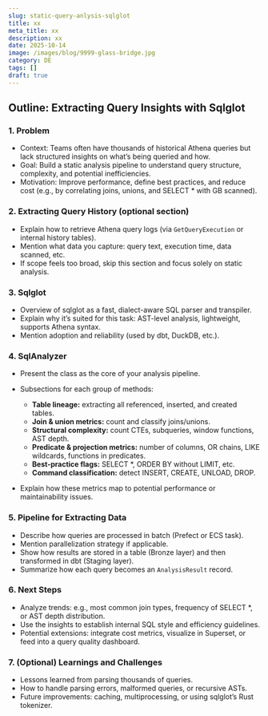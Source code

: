 ```yaml
---
slug: static-query-anlysis-sqlglot
title: xx
meta_title: xx
description: xx
date: 2025-10-14
image: /images/blog/9999-glass-bridge.jpg
category: DE
tags: []
draft: true
---
```


## Outline: Extracting Query Insights with Sqlglot

### 1. Problem

* Context: Teams often have thousands of historical Athena queries but lack structured insights on what’s being queried and how.
* Goal: Build a static analysis pipeline to understand query structure, complexity, and potential inefficiencies.
* Motivation: Improve performance, define best practices, and reduce cost (e.g., by correlating joins, unions, and SELECT * with GB scanned).

### 2. Extracting Query History (optional section)

* Explain how to retrieve Athena query logs (via `GetQueryExecution` or internal history tables).
* Mention what data you capture: query text, execution time, data scanned, etc.
* If scope feels too broad, skip this section and focus solely on static analysis.

### 3. Sqlglot

* Overview of sqlglot as a fast, dialect-aware SQL parser and transpiler.
* Explain why it’s suited for this task: AST-level analysis, lightweight, supports Athena syntax.
* Mention adoption and reliability (used by dbt, DuckDB, etc.).

### 4. SqlAnalyzer

* Present the class as the core of your analysis pipeline.
* Subsections for each group of methods:

  * **Table lineage:** extracting all referenced, inserted, and created tables.
  * **Join & union metrics:** count and classify joins/unions.
  * **Structural complexity:** count CTEs, subqueries, window functions, AST depth.
  * **Predicate & projection metrics:** number of columns, OR chains, LIKE wildcards, functions in predicates.
  * **Best-practice flags:** SELECT \*, ORDER BY without LIMIT, etc.
  * **Command classification:** detect INSERT, CREATE, UNLOAD, DROP.
* Explain how these metrics map to potential performance or maintainability issues.

### 5. Pipeline for Extracting Data

* Describe how queries are processed in batch (Prefect or ECS task).
* Mention parallelization strategy if applicable.
* Show how results are stored in a table (Bronze layer) and then transformed in dbt (Staging layer).
* Summarize how each query becomes an `AnalysisResult` record.

### 6. Next Steps

* Analyze trends: e.g., most common join types, frequency of SELECT \*, or AST depth distribution.
* Use the insights to establish internal SQL style and efficiency guidelines.
* Potential extensions: integrate cost metrics, visualize in Superset, or feed into a query quality dashboard.

### 7. (Optional) Learnings and Challenges

* Lessons learned from parsing thousands of queries.
* How to handle parsing errors, malformed queries, or recursive ASTs.
* Future improvements: caching, multiprocessing, or using sqlglot’s Rust tokenizer.
